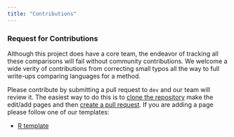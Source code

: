 ```yaml
---
title: "Contributions"
---
```


### Request for Contributions

Although this project does have a core team, the endeavor of tracking all these comparisons will fail without community contributions. We welcome a wide verity of contributions from correcting small typos all the way to full write-ups comparing languages for a method.

Please contribute by submitting a pull request to `dev` and our team will review it. The easiest way to do this is to [clone the repository](https://github.com/PSIAIMS/CAMIS) make the edit/add pages and then [create a pull request](https://docs.github.com/en/pull-requests/collaborating-with-pull-requests/proposing-changes-to-your-work-with-pull-requests/creating-a-pull-request). If you are adding a page please follow one of our templates:


-   [R template](https://github.com/PSIAIMS/CAMIS/blob/main/templates/R_template.qmd)
